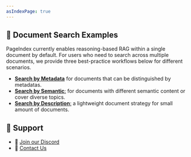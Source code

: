 ```yaml
---
asIndexPage: true
---
```


## 📄 Document Search Examples


PageIndex currently enables reasoning-based RAG within a single document by default.
For users who need to search across multiple documents, we provide three best-practice workflows below for different scenarios.

* [**Search by Metadata**](doc-search/metadata) for documents that can be distinguished by metadatas.
* [**Search by Semantic**:](doc-search/semantic) for documents with different semantic content or cover diverse topics.
* [**Search by Description**:](doc-search/description) a lightweight document strategy for small amount of documents.


## 💬 Support

* 🤝 [Join our Discord](https://discord.gg/VuXuf29EUj)
* 📨 [Contact Us](https://ii2abc2jejf.typeform.com/to/meB40zV0)